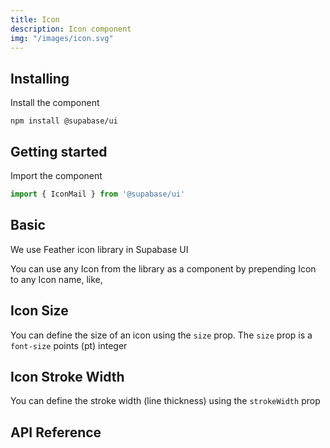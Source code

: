 ```yaml
---
title: Icon
description: Icon component
img: "/images/icon.svg"
---
```


## Installing

Install the component

```cli
npm install @supabase/ui
```

## Getting started

Import the component

```js
import { IconMail } from '@supabase/ui'
```

## Basic

We use Feather icon library in Supabase UI

You can use any Icon from the library as a component by prepending Icon to any Icon name, like, <IconMail />

<CodeSample sample="IconBasic" v="0" />

## Icon Size 

You can define the size of an icon using the `size` prop.
The `size` prop is a `font-size` points (pt) integer 

<CodeSample sample="IconSize" v="0" />

## Icon Stroke Width 

You can define the stroke width (line thickness) using the `strokeWidth` prop

<CodeSample sample="IconStroke" v="0" />

## API Reference

